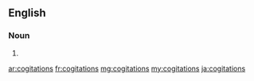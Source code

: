 ==English==

===Noun===
{{head|en|noun plural form}}

# {{plural of|cogitation|lang=en}}

[[ar:cogitations]]
[[fr:cogitations]]
[[mg:cogitations]]
[[my:cogitations]]
[[ja:cogitations]]